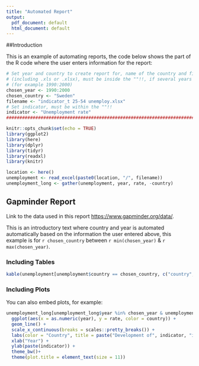 ```yaml
---
title: "Automated Report"
output:
  pdf_document: default
  html_document: default
---
```


##Introduction

This is an example of automating reports, the code below shows the part of the R code where the user enters information for the report:
```r
# Set year and country to create report for, name of the country and filename 
# (including .xls or .xlsx), must be inside the ""!!, if several years put in : between 
# (for example 1990:2000)
chosen_year <- 1990:2000
chosen_country <- "Sweden"
filename <- "indicator_t 25-54 unemploy.xlsx"
# Set indicator, must be within the ""!!
indicator <- "Unemployment rate"
########################################################################################
```


```r
knitr::opts_chunk$set(echo = TRUE)
library(ggplot2)
library(here)
library(dplyr)
library(tidyr)
library(readxl)
library(knitr)
```

```r
location <- here()
unemployment <- read_excel(paste0(location, "/", filename))
unemployment_long <- gather(unemployment, year, rate, -country)
```

\pagebreak

## Gapminder Report

  
Link to the data used in this report <https://www.gapminder.org/data/>.


This is an introductory text where country and year is automated automatically based on the information the user entered above, this example is for `r chosen_country` between `r min(chosen_year)` & `r max(chosen_year)`.
  
  
### Including Tables
```r

kable(unemployment[unemployment$country == chosen_country, c("country", as.character(chosen_year))], caption = paste(indicator, "for", chosen_country, "between the years", min(chosen_year), "&", max(chosen_year)))
```

### Including Plots

You can also embed plots, for example:

```r
unemployment_long[unemployment_long$year %in% chosen_year & unemployment_long$country == chosen_country,] %>%
  ggplot(aes(x = as.numeric(year), y = rate, color = country)) +
  geom_line() +
  scale_x_continuous(breaks = scales::pretty_breaks()) +
  labs(color = "Country", title = paste("Development of", indicator, "in", chosen_country, "between the years", min(chosen_year), "&", max(chosen_year)), caption = "Source: Gapminder") +
  xlab("Year") +
  ylab(paste(indicator)) +
  theme_bw()+
  theme(plot.title = element_text(size = 11))
```
